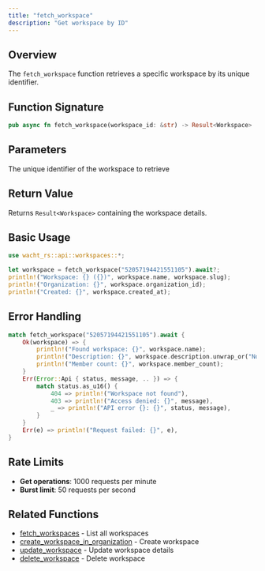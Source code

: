 ```yaml
---
title: "fetch_workspace"
description: "Get workspace by ID"
---
```


## Overview

The `fetch_workspace` function retrieves a specific workspace by its unique identifier.

## Function Signature

```rust
pub async fn fetch_workspace(workspace_id: &str) -> Result<Workspace>
```

## Parameters

<ParamField path="workspace_id" type="&str" required>
  The unique identifier of the workspace to retrieve
</ParamField>

## Return Value

Returns `Result<Workspace>` containing the workspace details.

## Basic Usage

```rust
use wacht_rs::api::workspaces::*;

let workspace = fetch_workspace("52057194421551105").await?;
println!("Workspace: {} ({})", workspace.name, workspace.slug);
println!("Organization: {}", workspace.organization_id);
println!("Created: {}", workspace.created_at);
```

## Error Handling

```rust
match fetch_workspace("52057194421551105").await {
    Ok(workspace) => {
        println!("Found workspace: {}", workspace.name);
        println!("Description: {}", workspace.description.unwrap_or("No description".to_string()));
        println!("Member count: {}", workspace.member_count);
    }
    Err(Error::Api { status, message, .. }) => {
        match status.as_u16() {
            404 => println!("Workspace not found"),
            403 => println!("Access denied: {}", message),
            _ => println!("API error {}: {}", status, message),
        }
    }
    Err(e) => println!("Request failed: {}", e),
}
```

## Rate Limits

- **Get operations**: 1000 requests per minute
- **Burst limit**: 50 requests per second

## Related Functions

- [fetch_workspaces](fetch-workspaces) - List all workspaces
- [create_workspace_in_organization](create-workspace-in-organization) - Create workspace
- [update_workspace](update-workspace) - Update workspace details
- [delete_workspace](delete-workspace) - Delete workspace